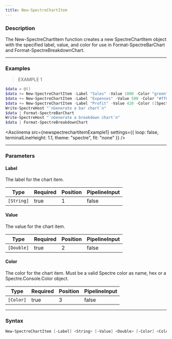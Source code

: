 ```yaml
---
title: New-SpectreChartItem
---
```









### Description

The New-SpectreChartItem function creates a new SpectreChartItem object with the specified label, value, and color for use in Format-SpectreBarChart and Format-SpectreBreakdownChart.



---


### Examples
> EXAMPLE 1

```powershell
$data = @()
$data += New-SpectreChartItem -Label "Sales" -Value 1000 -Color "green"
$data += New-SpectreChartItem -Label "Expenses" -Value 500 -Color "#ff0000"
$data += New-SpectreChartItem -Label "Profit" -Value 420 -Color ([Spectre.Console.Color]::Blue)
Write-SpectreHost "`nGenerate a bar chart`n"
$data | Format-SpectreBarChart
Write-SpectreHost "`nGenerate a breakdown chart`n"
$data | Format-SpectreBreakdownChart
```
<Asciinema
    src={newspectrechartitemExample1}
    settings={{
        loop: false,
        terminalLineHeight: 1.1,
        theme: "spectre",
        fit: "none"
    }}
/>


---


### Parameters
#### **Label**

The label for the chart item.






|Type      |Required|Position|PipelineInput|
|----------|--------|--------|-------------|
|`[String]`|true    |1       |false        |



#### **Value**

The value for the chart item.






|Type      |Required|Position|PipelineInput|
|----------|--------|--------|-------------|
|`[Double]`|true    |2       |false        |



#### **Color**

The color for the chart item. Must be a valid Spectre color as name, hex or a Spectre.Console.Color object.






|Type     |Required|Position|PipelineInput|
|---------|--------|--------|-------------|
|`[Color]`|true    |3       |false        |





---


### Syntax
```powershell
New-SpectreChartItem [-Label] <String> [-Value] <Double> [-Color] <Color> [<CommonParameters>]
```
